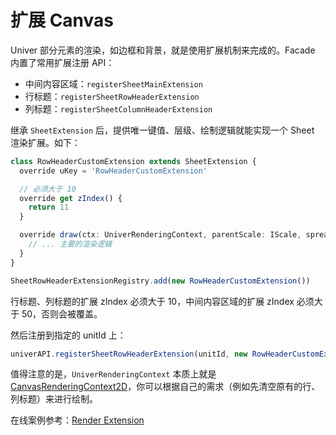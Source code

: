 
# 扩展 Canvas

Univer 部分元素的渲染，如边框和背景，就是使用扩展机制来完成的。Facade 内置了常用扩展注册 API：

- 中间内容区域：`registerSheetMainExtension`
- 行标题：`registerSheetRowHeaderExtension`
- 列标题：`registerSheetColumnHeaderExtension`

继承 `SheetExtension` 后，提供唯一键值、层级、绘制逻辑就能实现一个 Sheet 渲染扩展。如下：

```ts
class RowHeaderCustomExtension extends SheetExtension {
  override uKey = 'RowHeaderCustomExtension'

  // 必须大于 10
  override get zIndex() {
    return 11
  }

  override draw(ctx: UniverRenderingContext, parentScale: IScale, spreadsheetSkeleton: SpreadsheetSkeleton) {
    // ... 主要的渲染逻辑
  }
}

SheetRowHeaderExtensionRegistry.add(new RowHeaderCustomExtension())
```

<Callout type="info" emoji="ℹ️">
  行标题、列标题的扩展 zIndex 必须大于 10，中间内容区域的扩展 zIndex 必须大于 50，否则会被覆盖。
</Callout>

然后注册到指定的 unitId 上：

```ts
univerAPI.registerSheetRowHeaderExtension(unitId, new RowHeaderCustomExtension())
```

值得注意的是，`UniverRenderingContext` 本质上就是 [CanvasRenderingContext2D](https://developer.mozilla.org/zh-CN/docs/Web/API/CanvasRenderingContext2D)，你可以根据自己的需求（例如先清空原有的行、列标题）来进行绘制。

在线案例参考：[Render Extension](/playground?title=Render%20Extension)
